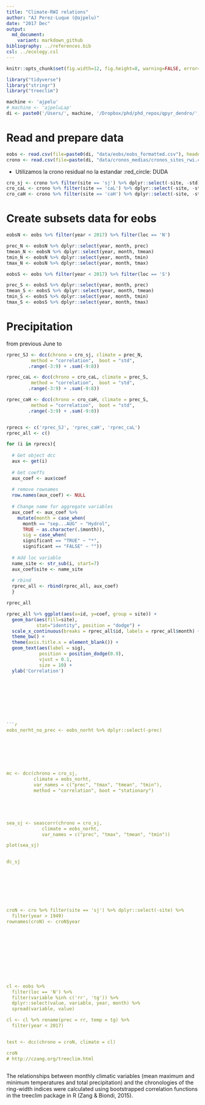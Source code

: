 ```yaml
---
title: "Climate-RWI relations"
author: "AJ Perez-Luque (@ajpelu)"
date: "2017 Dec"
output:
  md_document:
    variant: markdown_github
bibliography: ../references.bib 
csl: ../ecology.csl
---
```


```r
knitr::opts_chunk$set(fig.width=12, fig.height=8, warning=FALSE, error=TRUE, message=FALSE)
```


```r
library("tidyverse")
library("stringr")
library("treeclim")
```


```r
machine <- 'ajpelu'
# machine <- 'ajpeluLap'
di <- paste0('/Users/', machine, '/Dropbox/phd/phd_repos/qpyr_dendro/', sep = '')
```


# Read and prepare data 
```r
eobs <- read.csv(file=paste0(di, "data/eobs/eobs_formatted.csv"), header=TRUE, sep=',')
crono <- read.csv(file=paste(di, "data/cronos_medias/cronos_sites_rwi.csv", sep=""), header=TRUE, sep=',')
```

* Utilizamos la crono residual no la estandar :red_circle: DUDA

```r
cro_sj <- crono %>% filter(site == 'sj') %>% dplyr::select(-site, -std) %>% column_to_rownames(var = "year") %>% na.omit()
cro_caL <- crono %>% filter(site == 'caL') %>% dplyr::select(-site, -std) %>% column_to_rownames(var = "year") %>% na.omit()
cro_caH <- crono %>% filter(site == 'caH') %>% dplyr::select(-site, -std) %>% column_to_rownames(var = "year") %>% na.omit()
```

# Create subsets data for eobs 

```r
eobsN <- eobs %>% filter(year < 2017) %>% filter(loc == 'N') 

prec_N <- eobsN %>% dplyr::select(year, month, prec) 
tmean_N <- eobsN %>% dplyr::select(year, month, tmean) 
tmin_N <- eobsN %>% dplyr::select(year, month, tmin) 
tmax_N <- eobsN %>% dplyr::select(year, month, tmax) 

eobsS <- eobs %>% filter(year < 2017) %>% filter(loc == 'S') 

prec_S <- eobsS %>% dplyr::select(year, month, prec) 
tmean_S <- eobsS %>% dplyr::select(year, month, tmean) 
tmin_S <- eobsS %>% dplyr::select(year, month, tmin) 
tmax_S <- eobsS %>% dplyr::select(year, month, tmax) 
```


# Precipitation
from previous June to 

```r
rprec_SJ <- dcc(chrono = cro_sj, climate = prec_N, 
         method = "correlation",  boot = "std",
        .range(-3:9) + .sum(-9:8))

rprec_caL <- dcc(chrono = cro_caL, climate = prec_S, 
         method = "correlation",  boot = "std",
        .range(-3:9) + .sum(-9:8))

rprec_caH <- dcc(chrono = cro_caH, climate = prec_S, 
         method = "correlation",  boot = "std",
        .range(-3:9) + .sum(-9:8))


rprecs <- c('rprec_SJ', 'rprec_caH', 'rprec_caL')
rprec_all <- c()

for (i in rprecs){ 
  
  # Get object dcc
  aux <- get(i)
  
  # Get coeffs 
  aux_coef <- aux$coef
  
  # remove rownames
  row.names(aux_coef) <- NULL
  
  # Change name for aggregate variables 
  aux_coef <- aux_coef %>% 
    mutate(month = case_when(
      month == "sep...AUG" ~ "Hydrol", 
      TRUE ~ as.character(.$month)),
      sig = case_when(
      significant == "TRUE" ~ "*", 
      significant == "FALSE" ~ ""))
  
  # Add loc variable
  name_site <- str_sub(i, start=7)
  aux_coef$site <- name_site
  
  # rbind
  rprec_all <- rbind(rprec_all, aux_coef)
  } 
```


```r


rprec_all

rprec_all %>% ggplot(aes(x=id, y=coef, group = site)) +
  geom_bar(aes(fill=site),
           stat="identity", position = "dodge") +
  scale_x_continuous(breaks = rprec_all$id, labels = rprec_all$month) +
  theme_bw() + 
  theme(axis.title.x = element_blank()) +
  geom_text(aes(label = sig), 
            position = position_dodge(0.9), 
            vjust = 0.1, 
            size = 10) +
  ylab('Correlation')









```r

eobs_norht_no_prec <- eobs_norht %>% dplyr::select(-prec)







mc <- dcc(chrono = cro_sj, 
          climate = eobs_norht, 
          var_names = c("prec", "tmax", "tmean", "tmin"), 
          method = "correlation", boot = "stationary")





sea_sj <- seascorr(chrono = cro_sj, 
             climate = eobs_norht, 
             var_names = c("prec", "tmax", "tmean", "tmin"))

plot(sea_sj)


dc_sj








croN <- cro %>% filter(site == 'sj') %>% dplyr::select(-site) %>% 
  filter(year > 1949)
rownames(croN) <- croN$year 











cl <- eobs %>% 
  filter(loc == 'N') %>% 
  filter(variable %in% c('rr', 'tg')) %>% 
  dplyr::select(value, variable, year, month) %>% 
  spread(variable, value)

cl <- cl %>% rename(prec = rr, temp = tg) %>% 
  filter(year < 2017)


test <- dcc(chrono = croN, climate = cl)

croN 
# http://czang.org/treeclim.html



```





The relationships between monthly climatic variables (mean maximum and minimum temperatures and total precipitation) and the chronologies of the ring-width indices were calculated using bootstrapped correlation functions in the treeclim package in R (Zang & Biondi, 2015). 
